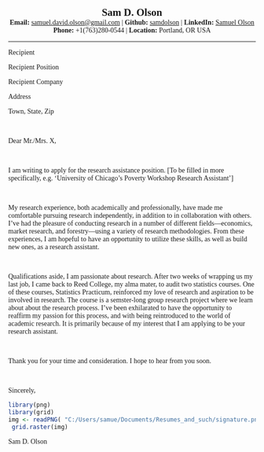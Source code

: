 <center><span style="font-family:Didot; font-size:1.5em;">**Sam D. Olson** </span></center>


<center><span style="font-family:Didot; font-size:1em;"> **Email:** [samuel.david.olson@gmail.com](samuel.david.olson@gmail.com) | **Github:** [samdolson](http://github.com/samdolson) | **LinkedIn:** [Samuel Olson](https://www.linkedin.com/in/samuel-olson-108b73135/)</span></center>

<center><span style="font-family:Didot; font-size:1em;"> **Phone:** +1(763)280-0544 | **Location:** Portland, OR USA </span></center>

------

<span style="font-family:Didot; font-size:1em ;"> <p align="left"> 

Recipient

Recipient Position

Recipient Company

Address

Town, State, Zip </p>

<p><br></p>

<span style="font-family:Didot; font-size:1em ;"> <p align="left">
Dear Mr./Mrs. X, 
<p><br></p>
I am writing to apply for the research assistance position. [To be filled in more specifically, e.g. 'University of Chicago's Poverty Workshop Research Assistant'] 
<p><br></p>
My research experience, both academically and professionally, have made me comfortable pursuing research independently, in addition to in collaboration with others. I've had the pleasure of conducting research in a number of different fields---economics, market research, and forestry---using a variety of research methodologies. From these experiences, I am hopeful to have an opportunity to utilize these skills, as well as build new ones, as a research assistant.  
<p><br></p>
Qualifications aside, I am passionate about research. After two weeks of wrapping us my last job, I came back to Reed College, my alma mater, to audit two statistics courses. One of these courses, Statistics Practicum, reinforced my love of research and aspiration to be involved in research. The course is a semster-long group research project where we learn about about the research process. I've been exhilarated to have the opportunity to reaffirm my passion for this process, and with being reintroduced to the world of academic research. It is primarily because of my interest that I am applying to be your research assistant.
<p><br></p>
Thank you for your time and consideration. I hope to hear from you soon. 
<p><br></p>
Sincerely,</p>
```r
library(png)
library(grid)
img <- readPNG( "C:/Users/samue/Documents/Resumes_and_such/signature.png")
 grid.raster(img)
```
<p align="left"> Sam D. Olson </p>  </span>
